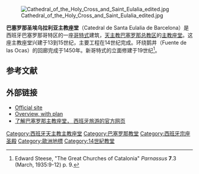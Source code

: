 [[File:Cathedral_of_the_Holy_Cross_and_Saint_Eulalia_edited.jpg|right]]

'''巴塞罗那圣埃乌拉利亚主教座堂'''（Catedral de Santa Eulalia de Barcelona）是西班牙巴塞罗那哥特区的一座[[哥特式|哥特式]]建筑，[[天主教巴塞罗那总教区|天主教巴塞罗那总教区]]的[[主教座堂|主教座堂]]。这座主教座堂兴建于13到15世纪，主要工程在14世纪完成。环绕鹅井（Fuente de las Ocas）的回廊完成于1450年。新哥特式的立面修建于19世纪<ref>Edward Steese, "The Great Churches of Catalonia" ''Parnassus'' '''7'''.3 (March, 1935:9-12) p. 9.</ref>。

== 参考文献 ==
{{reflist}}

== 外部链接 ==
{{Commons|Catedral de Barcelona}}
* [http://www.catedralbcn.org/ Official site] {{ca icon}}
* [https://web.archive.org/web/20100210031721/http://www.catedralbcn.org/Guia/GuiaGeneral01.html Overview, with plan] {{en icon}} {{fr icon}} {{de icon}} {{es icon}}
* [http://www.spain.info/zh/que-quieres/arte/monumentos/barcelona/catedral_de_barcelona.html 了解巴塞罗那主教座堂， 西班牙旅游的官方网页] {{Wayback|url=http://www.spain.info/zh/que-quieres/arte/monumentos/barcelona/catedral_de_barcelona.html |date=20180428212911 }}{{zh}}

{{coord|41|23|02|N|2|10|35|E|region:ES-CT_type:landmark|display=title}}

{{Authority control}}
[[Category:西班牙天主教主教座堂|Category:西班牙天主教主教座堂]]
[[Category:巴塞罗那教堂|Category:巴塞罗那教堂]]
[[Category:西班牙宗座圣殿|Category:西班牙宗座圣殿]]
[[Category:歐洲地標|Category:歐洲地標]]
[[Category:14世紀教堂|Category:14世紀教堂]]